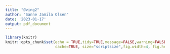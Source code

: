 ```yaml
---
title: "Øving2"
author: "Sanne Jamila Olsen"
date: '2023-01-17'
output: pdf_document
---
```

```r
library(knitr)
knitr::opts_chunk$set(echo = TRUE,tidy=TRUE,message=FALSE,warning=FALSE,strip.white=TRUE,prompt=FALSE,
                      cache=TRUE, size="scriptsize",fig.width=4, fig.height=3,fig.align = "center")
```

